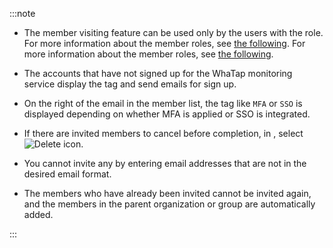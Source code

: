 :::note

- The member visiting feature can be used only by the users with the <Cmdname sid="member_management" className="b600" /> role. For more information about the member roles, see [the following](project-structure#project-auth). For more information about the member roles, see [the following](../project/project-structure#project-auth).

- The accounts that have not signed up for the WhaTap monitoring service display the <code><Cmdname sid="new_account" /></code> tag and send emails for sign up.

- On the right of the email in the member list, the tag like `MFA` or `SSO` is displayed depending on whether MFA is applied or SSO is integrated.

- If there are invited members to cancel before completion, in <Cmdname sid="member_invite_list" className="uitext" replace="({length})" />, select ![Delete icon](/img/ico-trash-red.svg).

- You cannot invite any by entering email addresses that are not in the desired email format.

- The members who have already been invited cannot be invited again, and the members in the parent organization or group are automatically added.

:::
